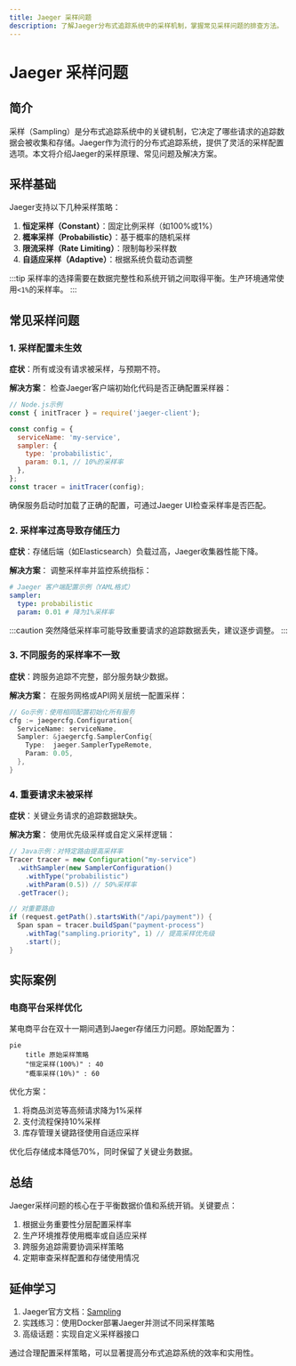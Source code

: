 ```yaml
---
title: Jaeger 采样问题
description: 了解Jaeger分布式追踪系统中的采样机制，掌握常见采样问题的排查方法。
---
```


# Jaeger 采样问题

## 简介

采样（Sampling）是分布式追踪系统中的关键机制，它决定了哪些请求的追踪数据会被收集和存储。Jaeger作为流行的分布式追踪系统，提供了灵活的采样配置选项。本文将介绍Jaeger的采样原理、常见问题及解决方案。

## 采样基础

Jaeger支持以下几种采样策略：

1. **恒定采样（Constant）**：固定比例采样（如100%或1%）
2. **概率采样（Probabilistic）**：基于概率的随机采样
3. **限流采样（Rate Limiting）**：限制每秒采样数
4. **自适应采样（Adaptive）**：根据系统负载动态调整

:::tip
采样率的选择需要在数据完整性和系统开销之间取得平衡。生产环境通常使用`<1%`的采样率。
:::

## 常见采样问题

### 1. 采样配置未生效

**症状**：所有或没有请求被采样，与预期不符。

**解决方案**：
检查Jaeger客户端初始化代码是否正确配置采样器：

```javascript
// Node.js示例
const { initTracer } = require('jaeger-client');

const config = {
  serviceName: 'my-service',
  sampler: {
    type: 'probabilistic',
    param: 0.1, // 10%的采样率
  },
};
const tracer = initTracer(config);
```

确保服务启动时加载了正确的配置，可通过Jaeger UI检查采样率是否匹配。

### 2. 采样率过高导致存储压力

**症状**：存储后端（如Elasticsearch）负载过高，Jaeger收集器性能下降。

**解决方案**：
调整采样率并监控系统指标：

```yaml
# Jaeger 客户端配置示例（YAML格式）
sampler:
  type: probabilistic
  param: 0.01 # 降为1%采样率
```

:::caution
突然降低采样率可能导致重要请求的追踪数据丢失，建议逐步调整。
:::

### 3. 不同服务的采样率不一致

**症状**：跨服务追踪不完整，部分服务缺少数据。

**解决方案**：
在服务网格或API网关层统一配置采样：

```go
// Go示例：使用相同配置初始化所有服务
cfg := jaegercfg.Configuration{
  ServiceName: serviceName,
  Sampler: &jaegercfg.SamplerConfig{
    Type:  jaeger.SamplerTypeRemote,
    Param: 0.05,
  },
}
```

### 4. 重要请求未被采样

**症状**：关键业务请求的追踪数据缺失。

**解决方案**：
使用优先级采样或自定义采样逻辑：

```java
// Java示例：对特定路由提高采样率
Tracer tracer = new Configuration("my-service")
  .withSampler(new SamplerConfiguration()
    .withType("probabilistic")
    .withParam(0.5)) // 50%采样率
  .getTracer();

// 对重要路由
if (request.getPath().startsWith("/api/payment")) {
  Span span = tracer.buildSpan("payment-process")
    .withTag("sampling.priority", 1) // 提高采样优先级
    .start();
}
```

## 实际案例

### 电商平台采样优化

某电商平台在双十一期间遇到Jaeger存储压力问题。原始配置为：

```mermaid
pie
    title 原始采样策略
    "恒定采样(100%)" : 40
    "概率采样(10%)" : 60
```

优化方案：
1. 将商品浏览等高频请求降为1%采样
2. 支付流程保持10%采样
3. 库存管理关键路径使用自适应采样

优化后存储成本降低70%，同时保留了关键业务数据。

## 总结

Jaeger采样问题的核心在于平衡数据价值和系统开销。关键要点：

1. 根据业务重要性分层配置采样率
2. 生产环境推荐使用概率或自适应采样
3. 跨服务追踪需要协调采样策略
4. 定期审查采样配置和存储使用情况

## 延伸学习

1. Jaeger官方文档：[Sampling](https://www.jaegertracing.io/docs/latest/sampling/)
2. 实践练习：使用Docker部署Jaeger并测试不同采样策略
3. 高级话题：实现自定义采样器接口

通过合理配置采样策略，可以显著提高分布式追踪系统的效率和实用性。